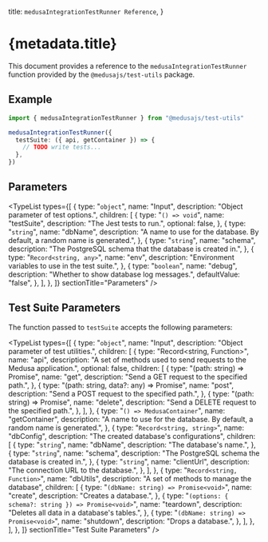 
  title: `medusaIntegrationTestRunner Reference`,
}

# {metadata.title}

This document provides a reference to the `medusaIntegrationTestRunner` function provided by the `@medusajs/test-utils` package.

## Example

```ts
import { medusaIntegrationTestRunner } from "@medusajs/test-utils"

medusaIntegrationTestRunner({
  testSuite: ({ api, getContainer }) => {
    // TODO write tests...
  },
})
```

## Parameters

<TypeList
  types={[
    {
      type: "`object`",
      name: "Input",
      description: "Object parameter of test options.",
      children: [
        {
          type: "`() => void`",
          name: "testSuite",
          description: "The Jest tests to run.",
          optional: false,
        },
        {
          type: "`string`",
          name: "dbName",
          description:
            "A name to use for the database. By default, a random name is generated.",
        },
        {
          type: "`string`",
          name: "schema",
          description: "The PostgreSQL schema that the database is created in.",
        },
        {
          type: "`Record<string, any>`",
          name: "env",
          description: "Environment variables to use in the test suite.",
        },
        {
          type: "`boolean`",
          name: "debug",
          description: "Whether to show database log messages.",
          defaultValue: "false",
        },
      ],
    },
  ]}
  sectionTitle="Parameters"
/>

## Test Suite Parameters

The function passed to `testSuite` accepts the following parameters:

<TypeList
  types={[
    {
      type: "`object`",
      name: "Input",
      description: "Object parameter of test utilities.",
      children: [
        {
          type: "Record<string, Function>",
          name: "api",
          description:
            "A set of methods used to send requests to the Medusa application.",
          optional: false,
          children: [
            {
              type: "(path: string) => Promise<any>",
              name: "get",
              description: "Send a GET request to the specified path.",
            },
            {
              type: "(path: string, data?: any) => Promise<any>",
              name: "post",
              description: "Send a POST request to the specified path.",
            },
            {
              type: "(path: string) => Promise<any>",
              name: "delete",
              description: "Send a DELETE request to the specified path.",
            },
          ],
        },
        {
          type: "`() => MedusaContainer`",
          name: "getContainer",
          description:
            "A name to use for the database. By default, a random name is generated.",
        },
        {
          type: "`Record<string, string>`",
          name: "dbConfig",
          description: "The created database's configurations",
          children: [
            {
              type: "`string`",
              name: "dbName",
              description: "The database's name.",
            },
            {
              type: "`string`",
              name: "schema",
              description: "The PostgreSQL schema the database is created in.",
            },
            {
              type: "`string`",
              name: "clientUrl",
              description: "The connection URL to the database.",
            },
          ],
        },
        {
          type: "`Record<string, Function>`",
          name: "dbUtils",
          description: "A set of methods to manage the database",
          children: [
            {
              type: "`(dbName: string) => Promise<void>`",
              name: "create",
              description: "Creates a database.",
            },
            {
              type: "`(options: { schema?: string }) => Promise<void>`",
              name: "teardown",
              description: "Deletes all data in a database's tables.",
            },
            {
              type: "`(dbName: string) => Promise<void>`",
              name: "shutdown",
              description: "Drops a database.",
            },
          ],
        },
      ],
    },
  ]}
  sectionTitle="Test Suite Parameters"
/>
